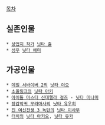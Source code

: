[[목차]]

== 실존인물 ==
 * [[상업지 작가]] [[닛타 쥰]]
 * [[성우]] [[닛타 에미]]

== 가공인물 ==
 * [[데빌 서바이버 2]]의 [[닛타 이오]]
 * [[소울링크]]의 [[닛타 아키]]
 * [[아이돌 마스터 신데렐라 걸즈]] - [[닛타 미나미]]
 * [[장갑악귀 무라마사]]의 [[닛타 유우히]]
 * [[진 여신전생 3 녹턴]]의 [[닛타 이사무]]
 * [[터치]]의 [[닛타 아키오]], [[닛타 유카]]

